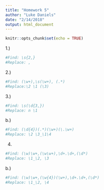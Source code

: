 ```yaml
---
title: "Homework 5"
author: "Luke Daniels"
date: "2/14/2018"
output: html_document
---
```


```r
knitr::opts_chunk$set(echo = TRUE)
```


1.) 

```r
#Find: \s{2,}
#Replace: , 
```


  
2.) 
```r
#Find: (\w+),\s(\w+), (.*)
#Replace:\2 \1 (\3)
```

3.)

```r
#Find: \s(\d{3,})
#Replace: n \1
```

b.) 

```r
#Find: (\d{4})(.*)(\w+)(\.\w+)
#Replace: \2 \3_\1\4
```

4.
```r
#Find: (\w)\w+,(\w\w+),\d+.\d+,(\d*)
#Replace: \1_\2, \3
```


b.) 

```r
#Find: (\w)\w+,(\w{4})(\w+),\d+.\d+,(\d*)
#Replace: \1_\2, \4
```
